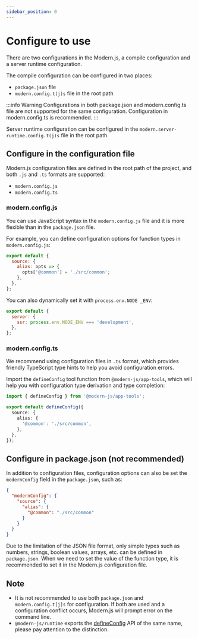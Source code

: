 ```yaml
---
sidebar_position: 0
---
```


# Configure to use

There are two configurations in the Modern.js, a compile configuration and a server runtime configuration.

The compile configuration can be configured in two places:

- `package.json` file
- `modern.config.t(j)s` file in the root path

:::info Warning
Configurations in both package.json and modern.config.ts file are not supported for the same configuration. Configuration in modern.config.ts is recommended.
:::

Server runtime configuration can be configured in the `modern.server-runtime.config.t(j)s` file in the root path.

## Configure in the configuration file

Modern.js configuration files are defined in the root path of the project, and both `.js` and `.ts` formats are supported:

- `modern.config.js`
- `modern.config.ts`

### modern.config.js

You can use JavaScript syntax in the `modern.config.js` file and it is more flexible than in the `package.json` file.

For example, you can define configuration options for function types in `modern.config.js`:

```js title="modern.config.js"
export default {
  source: {
    alias: opts => {
      opts['@common'] = './src/common';
    },
  },
};
```

You can also dynamically set it with `process.env.NODE _ENV`:

```js title="modern.config.js"
export default {
  server: {
    ssr: process.env.NODE_ENV === 'development',
  },
};
```

### modern.config.ts

We recommend using configuration files in `.ts` format, which provides friendly TypeScript type hints to help you avoid configuration errors.

Import the `defineConfig` tool function from `@modern-js/app-tools`, which will help you with configuration type derivation and type completion:

```ts title="modern.config.ts"
import { defineConfig } from '@modern-js/app-tools';

export default defineConfig({
  source: {
    alias: {
      '@common': './src/common',
    },
  },
});
```

## Configure in package.json (not recommended)

In addition to configuration files, configuration options can also be set the `modernConfig` field in the `package.json`, such as:

```json title="package.json"
{
  "modernConfig": {
    "source": {
      "alias": {
        "@common": "./src/common"
      }
    }
  }
}
```

Due to the limitation of the JSON file format, only simple types such as numbers, strings, boolean values, arrays, etc. can be defined in `package.json`. When we need to set the value of the function type, it is recommended to set it in the Modern.js configuration file.

## Note

- It is not recommended to use both `package.json` and `modern.config.t[j]s` for configuration. If both are used and a configuration conflict occurs, Modern.js will prompt error on the command line.
- `@modern-js/runtime` exports the [defineConfig](/apis/app/runtime/app/define-config) API of the same name, please pay attention to the distinction.
